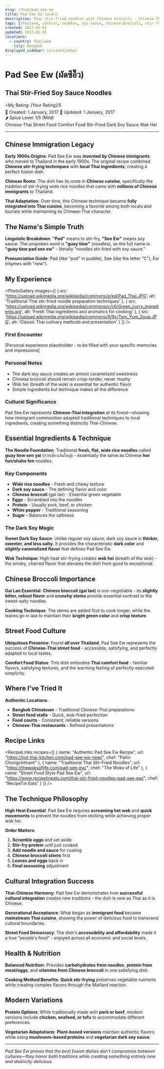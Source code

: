 ```yaml
---
slug: /food/pad-see-ew
title: Pad See Ew (ผัดซีอิ๊ว)
description: Thai stir-fried noodles with Chinese broccoli - Chinese-Thai comfort food perfection
tags: [thailand, central, noodles, soy-sauce, chinese-broccoli, stir-fried, street-food, chinese-influence, comfort-food, wok-hei]
created: 2017-01-01
updated: 2017-01-01
locations:
  - country: Thailand
    city: Bangkok
displayed_sidebar: cuisineSidebar
---
```



# Pad See Ew (ผัดซีอิ๊ว)
## Thai Stir-Fried Soy Sauce Noodles

<div className="food-rating">
  <span className="star">⭐</span>My Rating: [Your Rating]/5
</div>

<div className="food-metadata">
  <span className="food-date">📅 Created: 1 January, 2017</span>
  <span className="food-date">🔄 Updated: 1 January, 2017</span>
</div>


<div className="spice-level">
  🌶️ Spice Level: 1/5 (Mild)
</div>


<div className="food-tags">
  <span className="food-tag">Chinese-Thai</span>
  <span className="food-tag">Street Food</span>
  <span className="food-tag">Comfort Food</span>
  <span className="food-tag">Stir-Fried</span>
  <span className="food-tag">Dark Soy Sauce</span>
  <span className="food-tag">Wok Hei</span>
</div>


---

## Chinese Immigration Legacy

**Early 1900s Origins**: Pad See Ew was **invented by Chinese immigrants** who moved to Thailand in the early 1900s. The original recipe combined **Chinese stir-frying techniques** with **local Thai ingredients**, creating a perfect fusion dish.

**Chinese Roots**: The dish has its roots in **Chinese cuisine**, specifically the tradition of stir-frying wide rice noodles that came with **millions of Chinese immigrants** to Thailand.

**Thai Adaptation**: Over time, this Chinese technique became **fully integrated into Thai cuisine**, becoming a favorite among both locals and tourists while maintaining its Chinese-Thai character.

## The Name's Simple Truth

**Linguistic Breakdown**: **"Pad"** means to stir-fry, **"See Ew"** means soy sauce. The unspoken word is **"guay tiew"** (noodles), so the full name is **"guay tiew pad see ew"** - literally "noodles stir-fried with soy sauce."

**Pronunciation Guide**: Pad (like "pud" in puddle), See (like the letter "C"), Ew (rhymes with "new").

## My Experience

<PhotoGallery
  images={[
    { src: 'https://upload.wikimedia.org/wikipedia/commons/e/ed/Pad_Thai.JPG', alt: 'Traditional Thai stir-fried noodle preparation techniques' },
    { src: 'https://upload.wikimedia.org/wikipedia/commons/c/c6/Green_curry_ingredients.jpg', alt: 'Fresh Thai ingredients and aromatics for cooking' },
    { src: 'https://upload.wikimedia.org/wikipedia/commons/9/9c/Tom_Yum_Soup.JPG', alt: 'Classic Thai culinary methods and presentation' }
  ]}
/>

### First Encounter
[Personal experience placeholder - to be filled with your specific memories and impressions]

### Personal Notes
- The dark soy sauce creates an almost caramelized sweetness
- Chinese broccoli should remain crisp-tender, never mushy
- Wok hei (breath of the wok) is essential for authentic flavor
- Simple ingredients but technique makes all the difference

### Cultural Significance
Pad See Ew represents **Chinese-Thai integration** at its finest—showing how immigrant communities adapted traditional techniques to local ingredients, creating something distinctly Thai-Chinese.

## Essential Ingredients & Technique

**The Noodle Foundation**: Traditional **fresh, flat, wide rice noodles** called **guay tiew sen yai** (ก๋วยเตี๋ยวเส้นใหญ่) - essentially the same as Chinese **hor fun/shahe fen** noodles.

### Key Components
- **Wide rice noodles** - Fresh and chewy texture
- **Dark soy sauce** - The defining flavor and color
- **Chinese broccoli** (gai lan) - Essential green vegetable
- **Eggs** - Scrambled into the noodles
- **Protein** - Usually pork, beef, or chicken
- **White pepper** - Traditional seasoning
- **Sugar** - Balances the saltiness

### The Dark Soy Magic
**Sweet Dark Soy Sauce**: Unlike regular soy sauce, dark soy sauce is **thicker, sweeter, and less salty**. It provides the characteristic **dark color** and **slightly caramelized flavor** that defines Pad See Ew.

**Wok Technique**: High heat stir-frying creates **wok hei** (breath of the wok) - the smoky, charred flavor that elevates the dish from good to exceptional.

## Chinese Broccoli Importance

**Gai Lan Essential**: **Chinese broccoli (gai lan)** is non-negotiable - its **slightly bitter, robust flavor** and **crunchy stems** provide essential contrast to the sweet-salty noodles.

**Cooking Technique**: The stems are added first to cook longer, while the leaves go in last to maintain their **bright green color** and **crisp texture**.

## Street Food Culture

**Ubiquitous Presence**: Found **all over Thailand**, Pad See Ew represents the success of **Chinese-Thai street food** - accessible, satisfying, and perfectly adapted to local tastes.

**Comfort Food Status**: This dish embodies **Thai comfort food** - familiar flavors, satisfying textures, and the warming feeling of perfectly executed simplicity.

## Where I've Tried It

<MapEmbed
  location="Thailand"
  description="Street stalls and food courts throughout Thailand where Chinese-Thai cuisine thrives"
/>

**Authentic Locations**:
- **Bangkok Chinatown** - Traditional Chinese-Thai preparations
- **Street food stalls** - Quick, wok-fried perfection
- **Food courts** - Consistent, reliable versions
- **Chinese-Thai restaurants** - Refined presentations

## Recipe Links

<RecipeLinks
  recipes={[
    {
      name: "Authentic Pad See Ew Recipe",
      url: "https://hot-thai-kitchen.com/pad-see-ew-new/",
      chef: "Pailin Chongchitnant"
    },
    {
      name: "Traditional Thai Stir-Fried Noodles",
      url: "https://thewoksoflife.com/pad-see-ew/",
      chef: "The Woks of Life"
    },
    {
      name: "Street Food Style Pad See Ew",
      url: "https://www.recipetineats.com/thai-stir-fried-noodles-pad-see-ew/",
      chef: "RecipeTin Eats"
    }
  ]}
/>

## The Technique Philosophy

**High Heat Essential**: Pad See Ew requires **screaming hot wok** and **quick movements** to prevent the noodles from sticking while achieving proper wok hei.

**Order Matters**:
1. **Scramble eggs** and set aside
2. **Stir-fry protein** until just cooked
3. **Add noodle and sauce** for coating
4. **Chinese broccoli stems** first
5. **Leaves and eggs** back in
6. **Final seasoning** adjustment

## Cultural Integration Success

**Thai-Chinese Harmony**: Pad See Ew demonstrates how **successful cultural integration** creates new traditions - the dish is now as Thai as it is Chinese.

**Generational Acceptance**: What began as **immigrant food** became **mainstream Thai cuisine**, showing the power of delicious food to transcend cultural boundaries.

**Street Food Democracy**: The dish's **accessibility and affordability** made it a true "people's food" - enjoyed across all economic and social levels.

## Health & Nutrition

**Balanced Nutrition**: Provides **carbohydrates from noodles**, **protein from meat/eggs**, and **vitamins from Chinese broccoli** in one satisfying dish.

**Cooking Method Benefits**: **Quick stir-frying** preserves vegetable nutrients while creating complex flavors through the Maillard reaction.

## Modern Variations

**Protein Options**: While traditionally made with **pork or beef**, modern versions include **chicken, seafood, or tofu** to accommodate different preferences.

**Vegetarian Adaptations**: **Plant-based versions** maintain authentic flavors while using **mushroom-based proteins** and **vegetarian dark soy sauce**.

---

*Pad See Ew proves that the best fusion dishes don't compromise between cultures—they honor both traditions while creating something entirely new and distinctly delicious.*